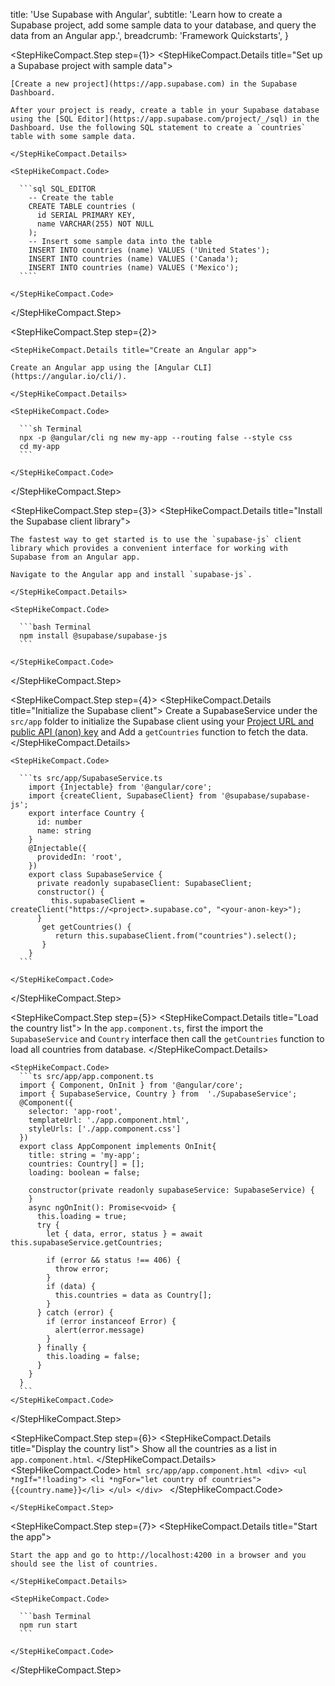 
  title: 'Use Supabase with Angular',
  subtitle:
    'Learn how to create a Supabase project, add some sample data to your database, and query the data from an Angular app.',
  breadcrumb: 'Framework Quickstarts',
}

<StepHikeCompact>

  <StepHikeCompact.Step step={1}>
    <StepHikeCompact.Details title="Set up a Supabase project with sample data">

    [Create a new project](https://app.supabase.com) in the Supabase Dashboard.

    After your project is ready, create a table in your Supabase database using the [SQL Editor](https://app.supabase.com/project/_/sql) in the Dashboard. Use the following SQL statement to create a `countries` table with some sample data.

    </StepHikeCompact.Details>

    <StepHikeCompact.Code>

      ```sql SQL_EDITOR
        -- Create the table
        CREATE TABLE countries (
          id SERIAL PRIMARY KEY,
          name VARCHAR(255) NOT NULL
        );
        -- Insert some sample data into the table
        INSERT INTO countries (name) VALUES ('United States');
        INSERT INTO countries (name) VALUES ('Canada');
        INSERT INTO countries (name) VALUES ('Mexico');
      ````

    </StepHikeCompact.Code>

  </StepHikeCompact.Step>

  <StepHikeCompact.Step step={2}>

    <StepHikeCompact.Details title="Create an Angular app">

    Create an Angular app using the [Angular CLI](https://angular.io/cli/).

    </StepHikeCompact.Details>

    <StepHikeCompact.Code>

      ```sh Terminal
      npx -p @angular/cli ng new my-app --routing false --style css
      cd my-app
      ```

    </StepHikeCompact.Code>

  </StepHikeCompact.Step>

  <StepHikeCompact.Step step={3}>
    <StepHikeCompact.Details title="Install the Supabase client library">

    The fastest way to get started is to use the `supabase-js` client library which provides a convenient interface for working with Supabase from an Angular app.

    Navigate to the Angular app and install `supabase-js`.

    </StepHikeCompact.Details>

    <StepHikeCompact.Code>

      ```bash Terminal
      npm install @supabase/supabase-js
      ```

    </StepHikeCompact.Code>

  </StepHikeCompact.Step>

  <StepHikeCompact.Step step={4}>
    <StepHikeCompact.Details title="Initialize the Supabase client">
    Create a SupabaseService under the `src/app` folder to initialize the Supabase client using your [Project URL and public API (anon) key](https://app.supabase.com/project/_/settings/api) and Add a `getCountries` function to fetch the data.
    </StepHikeCompact.Details>

    <StepHikeCompact.Code>

      ```ts src/app/SupabaseService.ts
        import {Injectable} from '@angular/core';
        import {createClient, SupabaseClient} from '@supabase/supabase-js';
        export interface Country {
          id: number
          name: string
        }
        @Injectable({
          providedIn: 'root',
        })
        export class SupabaseService {
          private readonly supabaseClient: SupabaseClient;
          constructor() {
             this.supabaseClient = createClient("https://<project>.supabase.co", "<your-anon-key>");
          }
           get getCountries() {
              return this.supabaseClient.from("countries").select();
           }
        }
      ```

    </StepHikeCompact.Code>

  </StepHikeCompact.Step>

<StepHikeCompact.Step step={5}>
    <StepHikeCompact.Details title="Load the country list">
        In the `app.component.ts`, first the import the `SupabaseService` and `Country` interface  then call the `getCountries` function to load all countries from database.
    </StepHikeCompact.Details>

    <StepHikeCompact.Code>
      ```ts src/app/app.component.ts
      import { Component, OnInit } from '@angular/core';
      import { SupabaseService, Country } from  './SupabaseService';
      @Component({
        selector: 'app-root',
        templateUrl: './app.component.html',
        styleUrls: ['./app.component.css']
      })
      export class AppComponent implements OnInit{
        title: string = 'my-app';
        countries: Country[] = [];
        loading: boolean = false;

        constructor(private readonly supabaseService: SupabaseService) {
        }
        async ngOnInit(): Promise<void> {
          this.loading = true;
          try {
            let { data, error, status } = await this.supabaseService.getCountries;

            if (error && status !== 406) {
              throw error;
            }
            if (data) {
              this.countries = data as Country[];
            }
          } catch (error) {
            if (error instanceof Error) {
              alert(error.message)
            }
          } finally {
            this.loading = false;
          }
        }
      }
      ```
    </StepHikeCompact.Code>

  </StepHikeCompact.Step>

  <StepHikeCompact.Step step={6}>
      <StepHikeCompact.Details title="Display the country list">
        Show all the countries as a list in `app.component.html`.
      </StepHikeCompact.Details>
      <StepHikeCompact.Code>
      ```html src/app/app.component.html
          <div>
              <ul *ngIf="!loading">
                 <li *ngFor="let country of countries">{{country.name}}</li>
              </ul>
          </div>
      ```
      </StepHikeCompact.Code>

    </StepHikeCompact.Step>

  <StepHikeCompact.Step step={7}>
    <StepHikeCompact.Details title="Start the app">

    Start the app and go to http://localhost:4200 in a browser and you should see the list of countries.

    </StepHikeCompact.Details>

    <StepHikeCompact.Code>

      ```bash Terminal
      npm run start
      ```

    </StepHikeCompact.Code>

  </StepHikeCompact.Step>
</StepHikeCompact>


